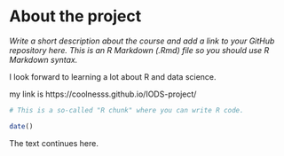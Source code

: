 
# About the project

*Write a short description about the course and add a link to your GitHub repository here. This is an R Markdown (.Rmd) file so you should use R Markdown syntax.*

I look forward to learning a lot about R and data science.

my link is https://coolnesss.github.io/IODS-project/

```r
# This is a so-called "R chunk" where you can write R code.

date()

```
The text continues here.

